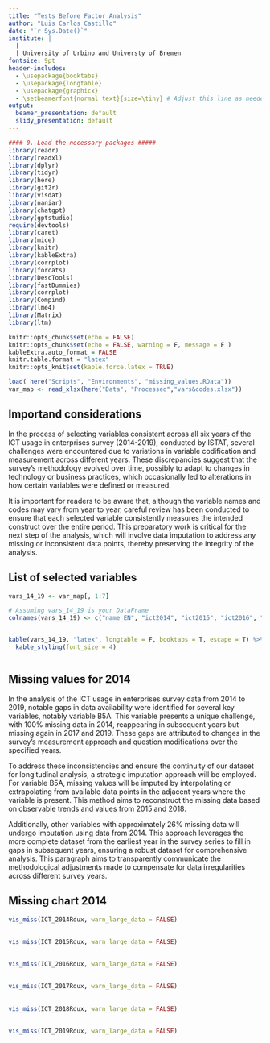 ```yaml
---
title: "Tests Before Factor Analysis"
author: "Luis Carlos Castillo"
date: "`r Sys.Date()`"
institute: |
  | 
  | University of Urbino and Universty of Bremen
fontsize: 9pt
header-includes:
  - \usepackage{booktabs}
  - \usepackage{longtable}
  - \usepackage{graphicx}
  - \setbeamerfont{normal text}{size=\tiny} # Adjust this line as needed
output:
  beamer_presentation: default
  slidy_presentation: default
---
```


```r
#### 0. Load the necessary packages #####
library(readr)
library(readxl)
library(dplyr)
library(tidyr)
library(here)
library(git2r)
library(visdat)
library(naniar)
library(chatgpt)
library(gptstudio)
require(devtools)
library(caret)
library(mice)
library(knitr)
library(kableExtra)
library(corrplot)
library(forcats)
library(DescTools)
library(fastDummies)
library(corrplot)
library(Compind)
library(lme4)
library(Matrix)
library(ltm)

knitr::opts_chunk$set(echo = FALSE)
knitr::opts_chunk$set(echo = FALSE, warning = F, message = F )
kableExtra.auto_format = FALSE
knitr.table.format = "latex"
knitr::opts_knit$set(kable.force.latex = TRUE)

```


```r

load( here("Scripts", "Environments", "missing_values.RData"))
var_map <- read_xlsx(here("Data", "Processed","vars&codes.xlsx"))

```

## Importand considerations

In the process of selecting variables consistent across all six years of the ICT usage in enterprises survey (2014-2019), conducted by ISTAT, several challenges were encountered due to variations in variable codification and measurement across different years. These discrepancies suggest that the survey's methodology evolved over time, possibly to adapt to changes in technology or business practices, which occasionally led to alterations in how certain variables were defined or measured.

It is important for readers to be aware that, although the variable names and codes may vary from year to year, careful review has been conducted to ensure that each selected variable consistently measures the intended construct over the entire period. This preparatory work is critical for the next step of the analysis, which will involve data imputation to address any missing or inconsistent data points, thereby preserving the integrity of the analysis.

## List of selected variables


```r

vars_14_19 <- var_map[, 1:7]

# Assuming vars_14_19 is your DataFrame
colnames(vars_14_19) <- c("name_EN", "ict2014", "ict2015", "ict2016", "ict2017", "ict2018", "ict2019")


kable(vars_14_19, "latex", longtable = F, booktabs = T, escape = T) %>%
  kable_styling(font_size = 4)  



```

## Missing values for 2014

In the analysis of the ICT usage in enterprises survey data from 2014 to 2019, notable gaps in data availability were identified for several key variables, notably variable B5A. This variable presents a unique challenge, with 100% missing data in 2014, reappearing in subsequent years but missing again in 2017 and 2019. These gaps are attributed to changes in the survey's measurement approach and question modifications over the specified years.

To address these inconsistencies and ensure the continuity of our dataset for longitudinal analysis, a strategic imputation approach will be employed. For variable B5A, missing values will be imputed by interpolating or extrapolating from available data points in the adjacent years where the variable is present. This method aims to reconstruct the missing data based on observable trends and values from 2015 and 2018.

Additionally, other variables with approximately 26% missing data will undergo imputation using data from 2014. This approach leverages the more complete dataset from the earliest year in the survey series to fill in gaps in subsequent years, ensuring a robust dataset for comprehensive analysis. This paragraph aims to transparently communicate the methodological adjustments made to compensate for data irregularities across different survey years.

## Missing chart 2014 

```r

vis_miss(ICT_2014Rdux, warn_large_data = FALSE)


```

##

```r


vis_miss(ICT_2015Rdux, warn_large_data = FALSE)


```

##

```r


vis_miss(ICT_2016Rdux, warn_large_data = FALSE)


```


##


```r


vis_miss(ICT_2017Rdux, warn_large_data = FALSE)


```

##

```r


vis_miss(ICT_2018Rdux, warn_large_data = FALSE)


```

##

```r


vis_miss(ICT_2019Rdux, warn_large_data = FALSE)


```


